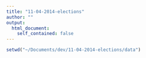 ```yaml
---
title: "11-04-2014-elections"
author: ""
output:
  html_document:
    self_contained: false
---
```


```r
setwd("~/Documents/dev/11-04-2014-elections/data")
```

```r
```
